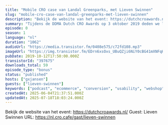```yaml
---
title: "Mobile CRO case van Landal Greenparks, met Lieven Swinnen"
slug: "mobile-cro-case-van-landal-greenparks-met-lieven-swinnen"
description: "Bekijk de website van het event: https://dutchcroawards.nl/\nGuest: Lieven Swinnen URL: https://nl.cro.cafe/gast/lieven-swinnen"
summary: "Tijdens de DDMA Dutch CRO Awards op 3 oktober 2019 deden we live verslag vanaf het event.\r\nIn dit onderdeel praten we met Lieven Swinnen, Manager Digital CX bij Landal."
episode: 0
season: 1
language: "nl"
duration: "1062"
audioUrl: "https://media.transistor.fm/0408e575/c72fd108.mp3"
imageUrl: "https://img.transistor.fm/EDrn6xsOxs_UBuQZji6NiY0cBG41mXNFqHdWTTBSD0A/rs:fill:3000:3000:1/q:60/aHR0cHM6Ly9pbWct/dXBsb2FkLXByb2R1/Y3Rpb24udHJhbnNp/c3Rvci5mbS83ZDk3/NWEwZTFhMmFhODg0/OTM2N2I1MDgzNjM2/NmI3YS5qcGVn.webp"
pubDate: 2019-10-12T17:50:00.000Z
transistorId: "397675"
downloads_total: 59
episode_type: "bonus"
status: "published"
hosts: ["gxjansen"]
guests: ["lieven-swinnen"]
keywords: ["podcast", "ecommerce", "conversion", "usability", "webshop", "english"]
createdAt: 2025-06-04T21:37:51.000Z
updatedAt: 2025-07-18T18:03:24.000Z
---
```


Bekijk de website van het event: https://dutchcroawards.nl/
Guest: Lieven Swinnen URL: https://nl.cro.cafe/gast/lieven-swinnen
